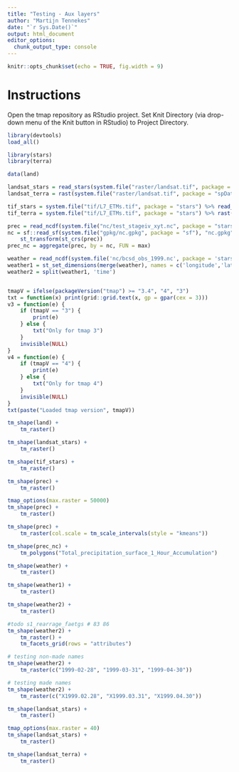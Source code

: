 ```yaml
---
title: "Testing - Aux layers"
author: "Martijn Tennekes"
date: "`r Sys.Date()`"
output: html_document
editor_options: 
  chunk_output_type: console
---
```


```r
knitr::opts_chunk$set(echo = TRUE, fig.width = 9)
```

# Instructions

Open the tmap repository as RStudio project.
Set Knit Directory (via drop-down menu of the Knit button in RStudio) to Project Directory.

```r
library(devtools)
load_all()

library(stars)
library(terra)

data(land)

landsat_stars = read_stars(system.file("raster/landsat.tif", package = "spDataLarge"))
landsat_terra = rast(system.file("raster/landsat.tif", package = "spDataLarge"))

tif_stars = system.file("tif/L7_ETMs.tif", package = "stars") %>% read_stars()
tif_terra = system.file("tif/L7_ETMs.tif", package = "stars") %>% rast()

prec = read_ncdf(system.file("nc/test_stageiv_xyt.nc", package = "stars"), curvilinear = c("lon", "lat"), ignore_bounds = TRUE)
nc = sf::read_sf(system.file("gpkg/nc.gpkg", package = "sf"), "nc.gpkg") %>%
	st_transform(st_crs(prec))
prec_nc = aggregate(prec, by = nc, FUN = max)

weather = read_ncdf(system.file('nc/bcsd_obs_1999.nc', package = 'stars'))
weather1 = st_set_dimensions(merge(weather), names = c('longitude','latitude','time','attributes'))
weather2 = split(weather1, 'time')


tmapV = ifelse(packageVersion("tmap") >= "3.4", "4", "3")
txt = function(x) print(grid::grid.text(x, gp = gpar(cex = 3)))
v3 = function(e) {
	if (tmapV == "3") {
		print(e)
	} else {
		txt("Only for tmap 3")
	}
	invisible(NULL)
}
v4 = function(e) {
	if (tmapV == "4") {
		print(e)
	} else {
		txt("Only for tmap 4")
	}
	invisible(NULL)
}
txt(paste("Loaded tmap version", tmapV))
```

```r
tm_shape(land) +
	tm_raster()
```

```r
tm_shape(landsat_stars) +
	tm_raster()
```



```r
tm_shape(tif_stars) +
	tm_raster()
```


```r
tm_shape(prec) +
	tm_raster()
```

```r
tmap_options(max.raster = 50000)
tm_shape(prec) +
	tm_raster()
```


```r
tm_shape(prec) +
	tm_raster(col.scale = tm_scale_intervals(style = "kmeans"))
```

```r
tm_shape(prec_nc) +
	tm_polygons("Total_precipitation_surface_1_Hour_Accumulation")
```



```r
tm_shape(weather) +
	tm_raster()
```



```r
tm_shape(weather1) +
	tm_raster()
```



```r
tm_shape(weather2) +
	tm_raster()
```

```r
#todo s1_rearrage_faetgs # 83 86
tm_shape(weather2) +
	tm_raster() +
	tm_facets_grid(rows = "attributes")
```


```r
# testing non-made names
tm_shape(weather2) +
	tm_raster(c("1999-02-28", "1999-03-31", "1999-04-30"))
```

```r
# testing made names
tm_shape(weather2) +
	tm_raster(c("X1999.02.28", "X1999.03.31", "X1999.04.30"))
```



```r
tm_shape(landsat_stars) +
	tm_raster()
```

```r
tmap_options(max.raster = 40)
tm_shape(landsat_stars) +
	tm_raster()
```


```r
tm_shape(landsat_terra) +
	tm_raster()
```

